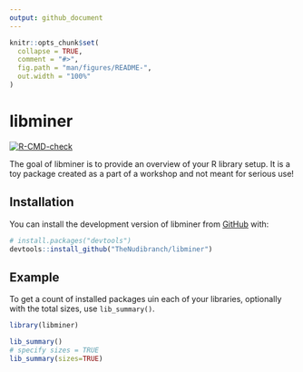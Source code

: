 ```yaml
---
output: github_document
---
```


<!-- README.md is generated from README.Rmd. Please edit that file -->

```r
knitr::opts_chunk$set(
  collapse = TRUE,
  comment = "#>",
  fig.path = "man/figures/README-",
  out.width = "100%"
)
```

# libminer

<!-- badges: start -->
[![R-CMD-check](https://github.com/TheNudibranch/libminer/actions/workflows/R-CMD-check.yaml/badge.svg)](https://github.com/TheNudibranch/libminer/actions/workflows/R-CMD-check.yaml)
<!-- badges: end -->

The goal of libminer is to provide an overview of your R library setup.
It is a toy package created as a part of a workshop and not meant for
serious use!

## Installation

You can install the development version of libminer from [GitHub](https://github.com/) with:

``` r
# install.packages("devtools")
devtools::install_github("TheNudibranch/libminer")
```

## Example

To get a count of installed packages uin each of your libraries, optionally
with the total sizes, use `lib_summary()`.

```r
library(libminer)

lib_summary()
# specify sizes = TRUE
lib_summary(sizes=TRUE)
```
